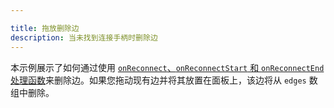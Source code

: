 ```yaml
---

title: 拖放删除边
description: 当未找到连接手柄时删除边
---
```


本示例展示了如何通过使用 [`onReconnect`、`onReconnectStart` 和 `onReconnectEnd` 处理函数](/api-reference/react-flow#onReconnect)来删除边。如果您拖动现有边并将其放置在面板上，该边将从 `edges` 数组中删除。

<RemoteCodeViewer
  route="examples/edges/delete-edge-on-drop"
  framework="react"
/>